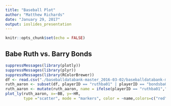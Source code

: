 ```yaml
---
title: "Baseball Plot"
author: "Matthew Richards"
date: "January 29, 2017"
output: ioslides_presentation
---
```


```r
knitr::opts_chunk$set(echo = FALSE)
```

## Babe Ruth vs. Barry Bonds

```r
suppressMessages(library(plotly))
suppressMessages(library(plyr))
suppressMessages(library(RColorBrewer))
df <- read.csv("./baseballdatabank-master_2016-03-02/baseballdatabank-master/core/Batting.csv")
ruth_aaron <- subset(df, playerID == "ruthba01" | playerID == "bondsba01")
ruth_aaron <- mutate(ruth_aaron, name = ifelse(playerID == "ruthba01","Babe Ruth", "Barry Bonds"))
plot_ly(ruth_aaron, x=~BB, y=~HR, 
        type ="scatter", mode = "markers", color = ~name,colors=c("red","blue"))
```

